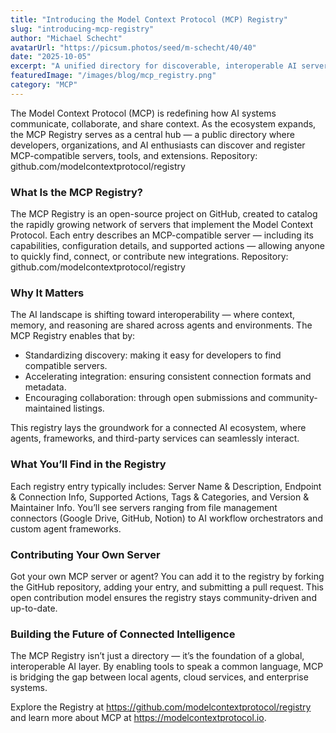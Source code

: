 ```yaml
---
title: "Introducing the Model Context Protocol (MCP) Registry"
slug: "introducing-mcp-registry"
author: "Michael Schecht"
avatarUrl: "https://picsum.photos/seed/m-schecht/40/40"
date: "2025-10-05"
excerpt: "A unified directory for discoverable, interoperable AI servers and tools. The MCP Registry serves as a central hub for the expanding ecosystem."
featuredImage: "/images/blog/mcp_registry.png"
category: "MCP"
---
```


The Model Context Protocol (MCP) is redefining how AI systems communicate, collaborate, and share context. As the ecosystem expands, the MCP Registry serves as a central hub — a public directory where developers, organizations, and AI enthusiasts can discover and register MCP-compatible servers, tools, and extensions. Repository: github.com/modelcontextprotocol/registry

### What Is the MCP Registry?

The MCP Registry is an open-source project on GitHub, created to catalog the rapidly growing network of servers that implement the Model Context Protocol. Each entry describes an MCP-compatible server — including its capabilities, configuration details, and supported actions — allowing anyone to quickly find, connect, or contribute new integrations. Repository: github.com/modelcontextprotocol/registry

### Why It Matters

The AI landscape is shifting toward interoperability — where context, memory, and reasoning are shared across agents and environments. The MCP Registry enables that by:

- Standardizing discovery: making it easy for developers to find compatible servers.
- Accelerating integration: ensuring consistent connection formats and metadata.
- Encouraging collaboration: through open submissions and community-maintained listings.

This registry lays the groundwork for a connected AI ecosystem, where agents, frameworks, and third-party services can seamlessly interact.

### What You’ll Find in the Registry

Each registry entry typically includes: Server Name & Description, Endpoint & Connection Info, Supported Actions, Tags & Categories, and Version & Maintainer Info. You’ll see servers ranging from file management connectors (Google Drive, GitHub, Notion) to AI workflow orchestrators and custom agent frameworks.

### Contributing Your Own Server

Got your own MCP server or agent? You can add it to the registry by forking the GitHub repository, adding your entry, and submitting a pull request. This open contribution model ensures the registry stays community-driven and up-to-date.

### Building the Future of Connected Intelligence

The MCP Registry isn’t just a directory — it’s the foundation of a global, interoperable AI layer. By enabling tools to speak a common language, MCP is bridging the gap between local agents, cloud services, and enterprise systems.

Explore the Registry at https://github.com/modelcontextprotocol/registry and learn more about MCP at https://modelcontextprotocol.io.
